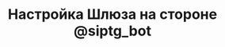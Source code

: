 ---
title: "Настройка Шлюза на стороне @siptg_bot"
"og:description": "Как настроить режим Шлюз для приема и осуществления звонков через единый Telegram-аккаунт компании"
"og:image": "images/cover-gateway.png"
sidebarTitle: "Настройка на стороне бота"
---